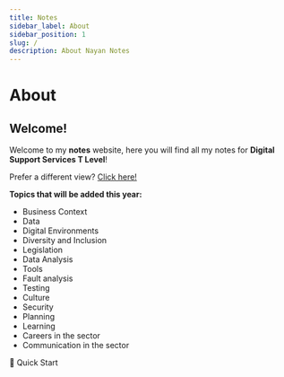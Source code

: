 ```yaml
---
title: Notes
sidebar_label: About
sidebar_position: 1
slug: /
description: About Nayan Notes
---
```


# About

## Welcome!

Welcome to my **notes** website, here you will find all my notes for **Digital Support Services T Level**!

Prefer a different view? [Click here!](https://notes.nayanpatel.net "pageRef")

**Topics that will be added this year:**

- Business Context
- Data
- Digital Environments
- Diversity and Inclusion 
- Legislation
- Data Analysis
- Tools
- Fault analysis
- Testing
- Culture
- Security
- Planning 
- Learning
- Careers in the sector
- Communication in the sector


<ReferenceLink href="/Organisations/About">📌 Quick Start</ReferenceLink>